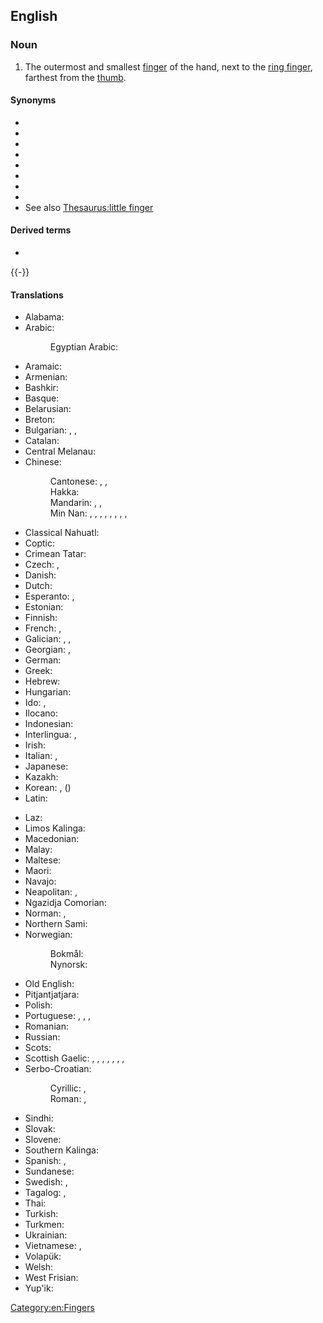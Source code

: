 {{also|little-finger}}
==English==
{{picdic
|image=Paume de main.jpeg
|width=310
|labels=
{{picdiclabel|color=white|fontsize=18|posx=100|posy=179|link=palm|lang=en}}
{{picdiclabel|color=white|fontsize=12|posx=20|posy=200|link=wrist|align=left|lang=en}}
{{picdiclabel|color=white|fontsize=12|posx=90|posy=70|link=thumb|lang=en}}
{{picdiclabel|color=white|fontsize=12|posx=200|posy=125|link=index finger|lang=en}}
{{picdiclabel|color=white|fontsize=12|posx=225|posy=160|link=middle finger|lang=en}}
{{picdiclabel|color=white|fontsize=12|posx=220|posy=205|link=ring finger|lang=en}}
{{picdiclabel|color=white|fontsize=18|posx=200|posy=245|link=little finger|lang=en}}
{{picdiclabel|color=white|fontsize=18|posx=200|posy=265|link=pinky|altlink=(pinky)|lang=en}}
|detail1=Click on labels in the image
|detail2=
{{picdicimg|image=Paume de main.jpeg|link=hand|lang=en}}
}}

===Noun===
{{en-noun}}

# The outermost and smallest [[finger]] of the hand, next to the [[ring finger]], farthest from the [[thumb]].

====Synonyms====
* {{l|en|auricular}}
* {{l|en|digit V}}
* {{l|en|ear-finger}}
* {{l|en|fifth digit}}
* {{l|en|fourth finger}}
* {{l|en|mercurial finger}}
* {{l|en|pinkie}}
* {{l|en|pinkie finger}}
* See also [[Thesaurus:little finger]]

====Derived terms====
* {{l|en|wrap around one's little finger}}

{{-}}

====Translations====
{{trans-top|outermost and smallest finger of the hand}}
* Alabama: {{t|akz|ilbochòosi}}
* Arabic: {{t|ar|خِنْصِر|m}}
*: Egyptian Arabic: {{t|arz|خنصر|m|tr=xínṣar|sc=Arab}}
* Aramaic: {{t|arc|ܚܨܪܐ|m|tr=ḥeṣrāʾ|sc=Hebr}}
* Armenian: {{t+|hy|ճկույթ}}
* Bashkir: {{t|ba|сәтәкәй}}
* Basque: {{t|eu|atxiki}}
* Belarusian: {{t|be|мязінец|m|tr=mjazínjec|sc=Cyrl}}
* Breton: {{t+|br|biz-bihan|m}}
* Bulgarian: {{t+|bg|кутре|n|tr=kútre|sc=Cyrl}}, {{t|bg|малък пръст|m|tr=málǎk prǎst|sc=Cyrl}}, {{t|bg|малешка|f|tr=maléška|sc=Cyrl}}
* Catalan: {{t+|ca|dit petit|m}}
* Central Melanau: {{t|mel|tujok ingeh}}
* Chinese:
*: Cantonese: {{t|yue|小指|tr=siu2 zi2}}, {{t|yue|手指尾|tr=sau2 zi2 mei5-1}}, {{t|yue|尾指|tr=mei5-1 zi2}}
*: Hakka: {{t|hak|手指尾|tr=sú-chṳ́-mî, sú-chí-mî}}
*: Mandarin: {{t+|cmn|小指|tr=xiǎozhǐ|sc=Hani}}, {{t+|cmn|小拇指|tr=xiǎomǔzhǐ}}, {{t|cmn|尾指|tr=wěizhǐ}}
*: Min Nan: {{t+|nan|尾指|tr=bóe-cháiⁿ, bé-cháiⁿ}}, {{t|nan|尾指仔|tr=bóe-cháiⁿ-á, bé-cháiⁿ-á}}, {{t|nan|尾指指|tr=bóe-chéng-cháiⁿ, bé-chéng-cháiⁿ}}, {{t|nan|尾指指仔|tr=bóe-chéng-cháiⁿ-á, bé-chéng-cháiⁿ-á}}, {{t|nan|煞尾指|tr=soah-bóe-cháiⁿ}}, {{t|nan|尾指頭仔}}, {{t|nan|尾指头仔|tr=bóe-chéng-thâu-á}}, {{t|nan|尾抅仔|tr=bé-niuh--á}}, {{t|nan|不吉|tr=put-kiat}}
* Classical Nahuatl: {{t|nci|mahpiltōntli}}
* Coptic: {{t|cop|ⲥⲁⲗⲟⲩⲡⲓⲛ|m}}
* Crimean Tatar: {{t|crh|kiçik parmaq}}
* Czech: {{t+|cs|malík|m}}, {{t+|cs|malíček|m}}
* Danish: {{t+|da|lillefinger}}
* Dutch: {{t+|nl|pink|m}}
* Esperanto: {{t|eo|malgranda fingro}}, {{t+|eo|etfingro}}
* Estonian: {{t|et|väike sõrm}}
* Finnish: {{t+|fi|pikkusormi}}
* French: {{t+|fr|petit doigt|m}}, {{t+|fr|auriculaire|m}}
* Galician: {{t+|gl|maimiño|m}}, {{t|gl|molecrín|m}}, {{t|gl|velleco|m}}
* Georgian: {{t|ka|ნეკი}}, {{t|ka|ნეკა თითი|sc=Geor}}
* German: {{t+|de|kleiner Finger|m}}
* Greek: {{t+|el|μικρός|m}}
* Hebrew: {{t+|he|זרת|f|tr=zéret|sc=Hebr}}
* Hungarian: {{t+|hu|kisujj}}
* Ido: {{t+|io|mikrafingro}}, {{t|io|orelofingro}}
* Ilocano: {{t|ilo|kikit}}
* Indonesian: {{t+|id|jari kelingking}}
* Interlingua: {{t|ia|digito auricular}}, {{t|ia|auricular}}
* Irish: {{t|ga|méar bheag|f}}
* Italian: {{t+|it|mignolo|m}}, {{t|it|dito mignolo|m}}
* Japanese: {{t+|ja|小指|tr=こゆび, koyubi|sc=Jpan}}
* Kazakh: {{t|kk|шынашақ}}
* Korean: {{t+|ko|새끼손가락}}, {{t+|ko|소지}} ({{t+|ko|小指}})
* Latin: {{t|la|digitulus|m}}
{{trans-mid}}
* Laz: {{t|lzz|წულუ კითი|tr=culu kiti|sc=Geor}}
* Limos Kalinga: {{t|kmk|pasengsengket}}
* Macedonian: {{t|mk|мал прст|m|tr=mal p'rst}}
* Malay: {{t|ms|jari kelengkeng}}
* Maltese: {{t|mt|saba’ żgħir|m}}
* Maori: {{t|mi|kōiti}}
* Navajo: {{t|nv|áláyáázh}}
* Neapolitan: {{t|nap|mignulìllo|m}}, {{t|nap|dito piccerillo|m}}
* Ngazidja Comorian: {{t|zdj|shaya sha ntsa|c7|c8}}
* Norman: {{t|nrf|p'tit dé|m}} {{qualifier|Jersey}}, {{t|nrf|p'tit quérouin|m}} {{qualifier|Guernsey}}
* Northern Sami: {{t|se|čelččen}}
* Norwegian:
*: Bokmål: {{t|nb|lillefinger|m}}
*: Nynorsk: {{t|nn|veslefinger|m}}
* Old English: {{t|ang|lȳtel finger|m}}
* Pitjantjatjara: {{t|pjt|maṟa ngaḻi}}
* Polish: {{t+|pl|mały palec|m-in}}
* Portuguese: {{t+|pt|dedo mínimo|m}}, {{t+|pt|mínimo|m}}, {{t+|pt|dedo auricular|m}}, {{qualifier|Brazil}} {{t+|pt|mindinho|m}}
* Romanian: {{t|ro|deget mic|n}}
* Russian: {{t+|ru|мизи́нец|m}}
* Scots: {{t|sco|pinkie}}
* Scottish Gaelic: {{t|gd|lùdag|f}}, {{t|gd|luad|m}}, {{t|gd|corra-mheur|f}}, {{t|gd|gilceag|f}}, {{t|gd|lùidean|m}}, {{t|gd|brideagaidh|f}}, {{t|gd|cuisteag|f}}, {{t|gd|lùdan|m}}
* Serbo-Croatian:
*: Cyrillic: {{t|sh|мали прст|m}}, {{t|sh|малић|m}}
*: Roman: {{t|sh|mali prst|m}}, {{t+|sh|malić|m}}
* Sindhi: {{t|sd|چِيچَ|f}}
* Slovak: {{t+|sk|malíček|m}}
* Slovene: {{t+|sl|mezinec|m}}
* Southern Kalinga: {{t|ksc|paiing}}
* Spanish: {{t|es|dedo meñique|m}}, {{t+|es|meñique|m}}
* Sundanese: {{t|su|cingir}}
* Swedish: {{t+|sv|lillfinger}}, {{t+|sv|lilltå}}
* Tagalog: {{t|tl|kalingkingan}}, {{t|tl|hinliliit}}
* Thai: {{t+|th|นิ้วก้อย}}
* Turkish: {{t+|tr|serçe parmağı}}
* Turkmen: {{t|tk|külembike}}
* Ukrainian: {{t|uk|мізинець|m|tr=mizýnecʹ|sc=Cyrl}}
* Vietnamese: {{t+|vi|ngón út}}, {{t+|vi|ngón tay út}}
* Volapük: {{t+|vo|rikül}}
* Welsh: {{t|cy|bys bach|m}}
* West Frisian: {{t|fy|pink}}
* Yup'ik: {{t|esu|iqelquq}}
{{trans-bottom}}

[[Category:en:Fingers]]